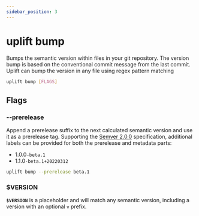 ```yaml
---
sidebar_position: 3
---
```


# uplift bump

Bumps the semantic version within files in your git repository. The version bump is based on the conventional commit message from the last commit. Uplift can bump the version in any file using regex pattern matching

```sh
uplift bump [FLAGS]
```

## Flags

### --prerelease

Append a prerelease suffix to the next calculated semantic version and use it as a prerelease tag. Supporting the [Semver 2.0.0](https://semver.org/) specification, additional labels can be provided for both the prerelease and metadata parts:

- 1.0.0`-beta.1`
- 1.1.0`-beta.1+20220312`

```sh
uplift bump --prerelease beta.1
```

### $VERSION

**`$VERSION`** is a placeholder and will match any semantic version, including a version with an optional `v` prefix.
